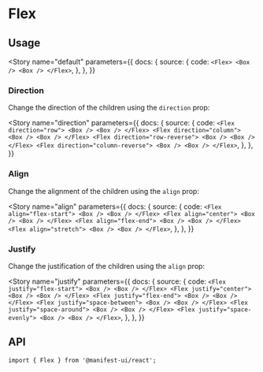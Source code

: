 
<Meta component={Flex} title="Components/Flex" />

# Flex

## Usage

<Story
  name="default"
  parameters={{
    docs: {
      source: {
        code: `
<Flex>
  <Box />
  <Box />
</Flex>
        `,
      },
    },
  }}
>
  <Flex>
    <Box sx={{ backgroundColor: 'primary.500', p: 4, width: 32 }} />
    <Box sx={{ backgroundColor: 'neutral.500', p: 4, width: 32 }} />
  </Flex>
</Story>

### Direction

Change the direction of the children using the `direction` prop:

<Story
  name="direction"
  parameters={{
    docs: {
      source: {
        code: `
<Flex direction="row">
  <Box />
  <Box />
</Flex>
<Flex direction="column">
  <Box />
  <Box />
</Flex>
<Flex direction="row-reverse">
  <Box />
  <Box />
</Flex>
<Flex direction="column-reverse">
  <Box />
  <Box />
</Flex>
        `,
      },
    },
  }}
>
  <Flex direction="column" gap={3}>
    <Flex
      direction="row"
      sx={{
        borderColor: 'neutral.200',
        borderStyle: 'solid',
        borderWidth: 'small',
        p: 3,
      }}
    >
      <Box sx={{ backgroundColor: 'primary.500', p: 4 }} />
      <Box sx={{ backgroundColor: 'neutral.500', p: 4 }} />
    </Flex>
    <Flex
      direction="column"
      sx={{
        borderColor: 'neutral.200',
        borderStyle: 'solid',
        borderWidth: 'small',
        p: 3,
      }}
    >
      <Box sx={{ backgroundColor: 'primary.500', p: 4, width: 32 }} />
      <Box sx={{ backgroundColor: 'neutral.500', p: 4, width: 32 }} />
    </Flex>
    <Flex
      direction="row-reverse"
      sx={{
        borderColor: 'neutral.200',
        borderStyle: 'solid',
        borderWidth: 'small',
        p: 3,
      }}
    >
      <Box sx={{ backgroundColor: 'primary.500', p: 4 }} />
      <Box sx={{ backgroundColor: 'neutral.500', p: 4 }} />
    </Flex>
    <Flex
      direction="column-reverse"
      sx={{
        borderColor: 'neutral.200',
        borderStyle: 'solid',
        borderWidth: 'small',
        p: 3,
      }}
    >
      <Box sx={{ backgroundColor: 'primary.500', p: 4, width: 32 }} />
      <Box sx={{ backgroundColor: 'neutral.500', p: 4, width: 32 }} />
    </Flex>
  </Flex>
</Story>

### Align

Change the alignment of the children using the `align` prop:

<Story
  name="align"
  parameters={{
    docs: {
      source: {
        code: `
<Flex align="flex-start">
  <Box />
  <Box />
</Flex>
<Flex align="center">
  <Box />
  <Box />
</Flex>
<Flex align="flex-end">
  <Box />
  <Box />
</Flex>
<Flex align="stretch">
  <Box />
  <Box />
</Flex>
        `,
      },
    },
  }}
>
  <Flex direction="column" gap={3}>
    <Flex
      align="flex-start"
      sx={{
        borderColor: 'neutral.200',
        borderStyle: 'solid',
        borderWidth: 'small',
        height: 92,
        p: 3,
      }}
    >
      <Box sx={{ backgroundColor: 'primary.500', p: 4 }} />
      <Box sx={{ backgroundColor: 'neutral.500', p: 4 }} />
    </Flex>
    <Flex
      align="center"
      sx={{
        borderColor: 'neutral.200',
        borderStyle: 'solid',
        borderWidth: 'small',
        height: 92,
        p: 3,
      }}
    >
      <Box sx={{ backgroundColor: 'primary.500', p: 4 }} />
      <Box sx={{ backgroundColor: 'neutral.500', p: 4 }} />
    </Flex>
    <Flex
      align="flex-end"
      sx={{
        borderColor: 'neutral.200',
        borderStyle: 'solid',
        borderWidth: 'small',
        height: 92,
        p: 3,
      }}
    >
      <Box sx={{ backgroundColor: 'primary.500', p: 4 }} />
      <Box sx={{ backgroundColor: 'neutral.500', p: 4 }} />
    </Flex>
    <Flex
      align="stretch"
      sx={{
        borderColor: 'neutral.200',
        borderStyle: 'solid',
        borderWidth: 'small',
        height: 92,
        p: 3,
      }}
    >
      <Box sx={{ backgroundColor: 'primary.500', p: 4 }} />
      <Box sx={{ backgroundColor: 'neutral.500', p: 4 }} />
    </Flex>
  </Flex>
</Story>

### Justify

Change the justification of the children using the `align` prop:

<Story
  name="justify"
  parameters={{
    docs: {
      source: {
        code: `
<Flex justify="flex-start">
  <Box />
  <Box />
</Flex>
<Flex justify="center">
  <Box />
  <Box />
</Flex>
<Flex justify="flex-end">
  <Box />
  <Box />
</Flex>
<Flex justify="space-between">
  <Box />
  <Box />
</Flex>
<Flex justify="space-around">
  <Box />
  <Box />
</Flex>
<Flex justify="space-evenly">
  <Box />
  <Box />
</Flex>
        `,
      },
    },
  }}
>
  <Flex direction="column" gap={3}>
    <Flex
      justify="flex-start"
      sx={{
        borderColor: 'neutral.200',
        borderStyle: 'solid',
        borderWidth: 'small',
        p: 3,
      }}
    >
      <Box sx={{ backgroundColor: 'primary.500', p: 4 }} />
      <Box sx={{ backgroundColor: 'neutral.500', p: 4 }} />
    </Flex>
    <Flex
      justify="center"
      sx={{
        borderColor: 'neutral.200',
        borderStyle: 'solid',
        borderWidth: 'small',
        p: 3,
      }}
    >
      <Box sx={{ backgroundColor: 'primary.500', p: 4 }} />
      <Box sx={{ backgroundColor: 'neutral.500', p: 4 }} />
    </Flex>
    <Flex
      justify="flex-end"
      sx={{
        borderColor: 'neutral.200',
        borderStyle: 'solid',
        borderWidth: 'small',
        p: 3,
      }}
    >
      <Box sx={{ backgroundColor: 'primary.500', p: 4 }} />
      <Box sx={{ backgroundColor: 'neutral.500', p: 4 }} />
    </Flex>
    <Flex
      justify="space-between"
      sx={{
        borderColor: 'neutral.200',
        borderStyle: 'solid',
        borderWidth: 'small',
        p: 3,
      }}
    >
      <Box sx={{ backgroundColor: 'primary.500', p: 4 }} />
      <Box sx={{ backgroundColor: 'neutral.500', p: 4 }} />
    </Flex>
    <Flex
      justify="space-around"
      sx={{
        borderColor: 'neutral.200',
        borderStyle: 'solid',
        borderWidth: 'small',
        p: 3,
      }}
    >
      <Box sx={{ backgroundColor: 'primary.500', p: 4 }} />
      <Box sx={{ backgroundColor: 'neutral.500', p: 4 }} />
    </Flex>
    <Flex
      justify="space-evenly"
      sx={{
        borderColor: 'neutral.200',
        borderStyle: 'solid',
        borderWidth: 'small',
        p: 3,
      }}
    >
      <Box sx={{ backgroundColor: 'primary.500', p: 4 }} />
      <Box sx={{ backgroundColor: 'neutral.500', p: 4 }} />
    </Flex>
  </Flex>
</Story>

## API

<Sources github="layout" npm="@manifest-ui/layout" />

```tsx
import { Flex } from '@manifest-ui/react';
```

<Props />
